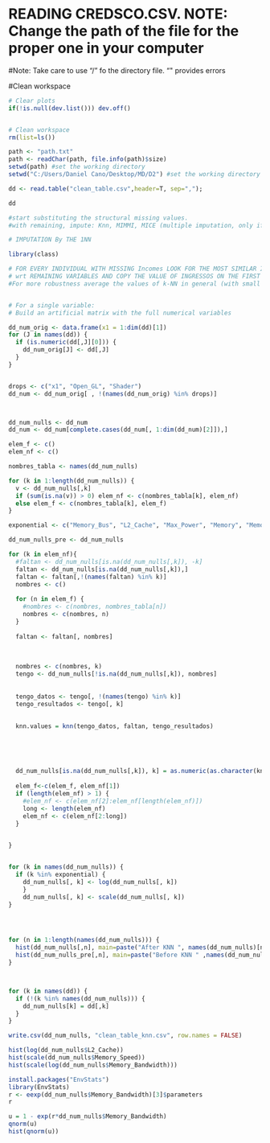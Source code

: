 #  READING CREDSCO.CSV. NOTE: Change the path of the file for the proper one in your computer

#Note: Take care to use "/" fo the directory file. "\" provides errors


#Clean workspace

```{r}
# Clear plots
if(!is.null(dev.list())) dev.off()


# Clean workspace
rm(list=ls())
```

```{r}
path <- "path.txt"
path <- readChar(path, file.info(path)$size)
setwd(path) #set the working directory
setwd("C:/Users/Daniel Cano/Desktop/MD/D2") #set the working directory

dd <- read.table("clean_table.csv",header=T, sep=",");

dd
```


```{r}
#start substituting the structural missing values.
#with remaining, impute: Knn, MIMMI, MICE (multiple imputation, only if you know well)

# IMPUTATION By THE 1NN

library(class)

# FOR EVERY INDIVIDUAL WITH MISSING Incomes LOOK FOR THE MOST SIMILAR INDIVIDUAL 
# wrt REMAINING VARIABLES AND COPY THE VALUE OF INGRESSOS ON THE FIRST 
#For more robustness average the values of k-NN in general (with small k)


# For a single variable:
# Build an artificial matrix with the full numerical variables

dd_num_orig <- data.frame(x1 = 1:dim(dd)[1])
for (J in names(dd)) {
  if (is.numeric(dd[,J][0])) {
    dd_num_orig[J] <- dd[,J]
  }
}


drops <- c("x1", "Open_GL", "Shader")
dd_num <- dd_num_orig[ , !(names(dd_num_orig) %in% drops)]



dd_num_nulls <- dd_num
dd_num <- dd_num[complete.cases(dd_num[, 1:dim(dd_num)[2]]),]

```


```{r}
elem_f <- c()
elem_nf <- c()

nombres_tabla <- names(dd_num_nulls)

for (k in 1:length(dd_num_nulls)) {
  v <- dd_num_nulls[,k]
  if (sum(is.na(v)) > 0) elem_nf <- c(nombres_tabla[k], elem_nf)
  else elem_f <- c(nombres_tabla[k], elem_f)
}

exponential <- c("Memory_Bus", "L2_Cache", "Max_Power", "Memory", "Memory_Bandwidth", "TMUs", "Texture_Rate")

dd_num_nulls_pre <- dd_num_nulls

for (k in elem_nf){
  #faltan <- dd_num_nulls[is.na(dd_num_nulls[,k]), -k]
  faltan <- dd_num_nulls[is.na(dd_num_nulls[,k]),]
  faltan <- faltan[,!(names(faltan) %in% k)]
  nombres <- c()
  
  for (n in elem_f) {
    #nombres <- c(nombres, nombres_tabla[n])
    nombres <- c(nombres, n)
  }
  
  faltan <- faltan[, nombres]
  
  
  
  nombres <- c(nombres, k)
  tengo <- dd_num_nulls[!is.na(dd_num_nulls[,k]), nombres]
  
  
  tengo_datos <- tengo[, !(names(tengo) %in% k)]
  tengo_resultados <- tengo[, k]
  
  
  knn.values = knn(tengo_datos, faltan, tengo_resultados)
  
  
  
  
  
  dd_num_nulls[is.na(dd_num_nulls[,k]), k] = as.numeric(as.character(knn.values))
  
  elem_f<-c(elem_f, elem_nf[1])
  if (length(elem_nf) > 1) {
    #elem_nf <- c(elem_nf[2]:elem_nf[length(elem_nf)])
    long <- length(elem_nf)
    elem_nf <- c(elem_nf[2:long])
  }
  

}


for (k in names(dd_num_nulls)) {
  if (k %in% exponential) {
    dd_num_nulls[, k] <- log(dd_num_nulls[, k])
    }
    dd_num_nulls[, k] <- scale(dd_num_nulls[, k])
}




for (n in 1:length(names(dd_num_nulls))) {
  hist(dd_num_nulls[,n], main=paste("After KNN ", names(dd_num_nulls)[n]) , xlab="Post")
  hist(dd_num_nulls_pre[,n], main=paste("Before KNN " ,names(dd_num_nulls)[n]) )
}



for (k in names(dd)) {
  if (!(k %in% names(dd_num_nulls))) {
    dd_num_nulls[k] = dd[,k]
  }
}

write.csv(dd_num_nulls, "clean_table_knn.csv", row.names = FALSE)


```

```{r}
hist(log(dd_num_nulls$L2_Cache))
hist(scale(dd_num_nulls$Memory_Speed))
hist(scale(log(dd_num_nulls$Memory_Bandwidth)))
```
```{r}
install.packages("EnvStats")
library(EnvStats)
r <- eexp(dd_num_nulls$Memory_Bandwidth)[3]$parameters
r
```


```{r}

u = 1 - exp(r*dd_num_nulls$Memory_Bandwidth)
qnorm(u)
hist(qnorm(u))
```



